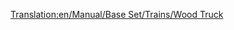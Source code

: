 [[Translation:en/Manual/Base Set/Trains/Wood Truck]]
{{fr/Wagon|Nom=Wagon à bois
|Coût=1 414£ (2 828$)
|Poids=16 / 46 t
|Image=[[File:en/Woodtruck.png]]
|Capacité=30 tonnes de bois
|MonoCoût=1 414£ (2 828$)
|MonoPoids=16 / 51 t
|MonoCapacité=35 tonnes de bois
|MagCoût=1 414£ (2 828$)
|MagPoids=16 / 53 t
|MagCapacité=37 tonnes de bois
|Description=Le bois est le bien le plus précieux que vous pouvez transporter dans les scénarios [[fr/Manual/Climat#Subtropical|tropicaux]] si vous trouvez une scierie de construction. Cela vous fait comprendre pourquoi les forêts tropicales sont dévastées... Le [[fr/Manual/Base Set/Trains/Wagon à bois|wagon à bois]] est aussi disponible sous les climats [[fr/Manual/Climat#Tempéré|tempéré]] et [[fr/Manual/Climat#Subarctique|subarctique]].
}}